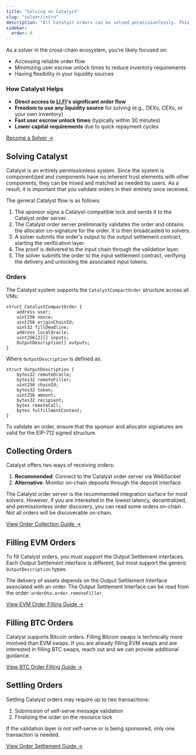 ```yaml
---
title: "Solving on Catalyst"
slug: "solver/intro"
description: "All Catalyst orders can be solved permissionlessly. This page introduces you to solving for Catalyst."
sidebar:
  order: 0
---
```


As a solver in the cross-chain ecosystem, you're likely focused on:

- Accessing reliable order flow
- Minimizing user escrow unlock times to reduce inventory requirements
- Having flexibility in your liquidity sources

### How Catalyst Helps

- **Direct access to [LI.FI](http://li.fi/)'s significant order flow**
- **Freedom to use any liquidity source** for solving (e.g., DEXs, CEXs, or your own inventory)
- **Fast user escrow unlock times** (typically within 30 minutes)
- **Lower capital requirements** due to quick repayment cycles

[Become a Solver →](/solver/start-solving)

## Solving Catalyst

Catalyst is an entirely permissionless system. Since the system is componentized and components have no inherent trust elements with other components, they can be mixed and matched as needed by users. As a result, it is important that you validate orders in their entirety once received.

The general Catalyst flow is as follows:

1. The sponsor signs a Catalyst-compatible lock and sends it to the Catalyst order server.
2. The Catalyst order server preliminarily validates the order and obtains the allocator co-signature for the order. It is then broadcasted to solvers.
3. A solver submits the order's output to the output settlement contract, starting the verification layer.
4. The proof is delivered to the input chain through the validation layer.
5. The solver submits the order to the input settlement contract, verifying the delivery and unlocking the associated input tokens.

### Orders

The Catalyst system supports the `CatalystCompactOrder` structure across all VMs:

```solidity
struct CatalystCompactOrder {
    address user;
    uint256 nonce;
    uint256 originChainId;
    uint32 fillDeadline;
    address localOracle;
    uint256[2][] inputs;
    OutputDescription[] outputs;
}
```

Where `OutputDescription` is defined as:

```solidity
struct OutputDescription {
    bytes32 remoteOracle;
    bytes32 remoteFiller;
    uint256 chainId;
    bytes32 token;
    uint256 amount;
    bytes32 recipient;
    bytes remoteCall;
    bytes fulfillmentContext;
}
```

To validate an order, ensure that the sponsor and allocator signatures are valid for the EIP-712 signed structure.

## Collecting Orders

Catalyst offers two ways of receiving orders:

1. **Recommended**: Connect to the Catalyst order server via WebSocket
2. **Alternative**: Monitor on-chain deposits through the deposit interface

The Catalyst order server is the recommended integration surface for most solvers. However, if you are interested in the lowest latency, decentralized, and permissionless order discovery, you can read some orders on-chain. Not all orders will be discoverable on-chain.

[View Order Collection Guide →](/solver/orderflow)

## Filling EVM Orders

To fill Catalyst orders, you must support the Output Settlement interfaces. Each Output Settlement interface is different, but most support the generic `OutputDescription` types.

The delivery of assets depends on the Output Settlement Interface associated with an order. The Output Settlement Interface can be read from the order: `orderDto.order.remoteFiller`.

[View EVM Order Filling Guide →](/solver/evm)

## Filling BTC Orders

Catalyst supports Bitcoin orders. Filling Bitcoin swaps is technically more involved than EVM swaps. If you are already filling EVM swaps and are interested in filling BTC swaps, reach out and we can provide additional guidance.

[View BTC Order Filling Guide →](/solver/btc)

## Settling Orders

Settling Catalyst orders may require up to two transactions:
1. Submission of self-serve message validation
2. Finalizing the order on the resource lock

If the validation layer is not self-serve or is being sponsored, only one transaction is needed.

[View Order Settlement Guide →](/solver/settlement)
